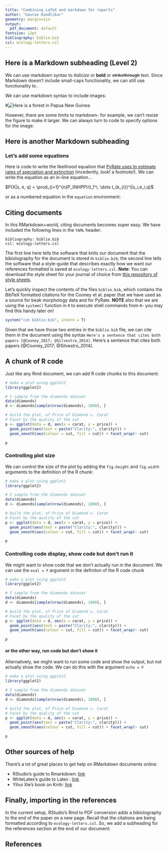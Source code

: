 ```yaml
---
title: "Combining LaTeX and markdown for reports"
author: "Gaurav Kandlikar"
geometry: margin=1in
output:
  pdf_document: default
fontsize: 12pt
bibliography: biblio.bib
csl: ecology-letters.csl
---
```


## Here is a Markdown subheading (Level 2)

We can use markdown syntax to *italicize* or **bold** or ~~strikethrough~~ text. Since Markdown doesn't include small-caps functionality, we can still use \LaTeX functionality to \textsc{write in small caps}.

We can use markdown syntax to include images:  


#![Here is a forest in Papua New Guinea](tropical-forest.jpg)


However, there are some limits to markdown- for example, we can't resize the figure to make it larger. We can always turn to \LaTeX code to specify options for the image:

\begin{figure}[t]
\label{fig:pop}
\includegraphics[width=15cm, height=15cm,keepaspectratio]{tropical-forest.jpg}
\centering
\caption{Tropical forest!}
\end{figure}

\clearpage

## Here is another Markdown subheading
### Let's add some equations

Here is \LaTeX code to write the likelihood equation that [PyRate uses to estimate rates of speciation and extinction](https://academic.oup.com/sysbio/article/63/3/349/1650079/Bayesian-Estimation-of-Speciation-and-Extinction)\footnote{https://academic.oup.com/sysbio/article/63/3/349/1650079/Bayesian-Estimation-of-Speciation-and-Extinction} (incedently, look! a footnote!). We can write the equation as an in-line equation...

$P(X|s, e, q) = \prod_{i=1}^{n}P_{NHPP}(t_1^i, \dots t_{k_{i}}^i|s_i,e_i,q)$

or as a numbered equation in the `equation` environment:

\begin{equation}
P(X|s, e, q) = \prod_{i=1}^{n}P_{NHPP}(t_1^i, \dots t_{k_{i}}^i|s_i,e_i,q)
\end{equation}

\clearpage

## Citing documents 

In this RMarkdown+\LaTeX world, citing documents becomes super easy. We have included the following lines in the `YAML` header:

```
bibliography: biblio.bib     
csl: ecology-letters.csl
```

The first line here tells the software that knits our document that the bibiolography for the document is stored in `biblio.bib`; the second line tells the software that a style-guide that describes exactly how we want our references formatted is saved at `ecology-letters.csl`. **Note**: You can download the style sheet for your journal of choice from [this repository of style sheets](https://www.zotero.org/styles)\footnote{https://www.zotero.org/styles}.

Let's quickly inspect the contents of the files `biblio.bib`, which contains the BibTeX formatted citations for the Cooney et al. paper that we have used as a source for beak morphology data and for PyRate. **NOTE** also that we are using the `system()` function in `R` to execute shell commands from `R`- you may find this handy later on!

```r
system("cat biblio.bib", intern = T)
```


Given that we have  those two entries in the `biblio.bib` file, we can cite them in the document using the syntax `Here's a sentence that cites both papers [@Cooney_2017; @Silvestro_2014]`. Here's a sentence that cites both papers [@Cooney_2017; @Silvestro_2014].  

\clearpage

## A chunk of R code

Just like any Rmd document, we can add R code chunks to this document:

```r
# make a plot using ggplot2
library(ggplot2)

# I sample from the diamonds dataset
data(diamonds)
d <- diamonds[sample(nrow(diamonds), 1000), ]

# build the plot, of Price of Diamond v. Carat
# Facet by the quality of the cut
p <- ggplot(data = d, aes(x = carat, y = price)) +
  geom_point(aes(text = paste("Clarity:", clarity))) +
  geom_smooth(aes(colour = cut, fill = cut)) + facet_wrap(~ cut)

p
```

### Controlling plot size

We can control the size of the plot by adding the `fig.height` and `fig.width` arguments to the definition of the R chunk:

```r
# make a plot using ggplot2
library(ggplot2)

# I sample from the diamonds dataset
data(diamonds)
d <- diamonds[sample(nrow(diamonds), 1000), ]

# build the plot, of Price of Diamond v. Carat
# Facet by the quality of the cut
p <- ggplot(data = d, aes(x = carat, y = price)) +
  geom_point(aes(text = paste("Clarity:", clarity))) +
  geom_smooth(aes(colour = cut, fill = cut)) + facet_wrap(~ cut)

p
```

### Controlling code display, show code but don't run it

We might want to show code that we don't actually run in the document. We can use the `eval = F` argument in the definiton of  the R code chunk

```r
# make a plot using ggplot2
library(ggplot2)

# I sample from the diamonds dataset
data(diamonds)
d <- diamonds[sample(nrow(diamonds), 1000), ]

# build the plot, of Price of Diamond v. Carat
# Facet by the quality of the cut
p <- ggplot(data = d, aes(x = carat, y = price)) +
  geom_point(aes(text = paste("Clarity:", clarity))) +
  geom_smooth(aes(colour = cut, fill = cut)) + facet_wrap(~ cut)

p
```

#### or the other way, run code but don't show it
Alternatively, we might want to run some code and show the output, but not actually show the code. We can do this with the argument `echo = F`

```r
# make a plot using ggplot2
library(ggplot2)

# I sample from the diamonds dataset
data(diamonds)
d <- diamonds[sample(nrow(diamonds), 1000), ]

# build the plot, of Price of Diamond v. Carat
# Facet by the quality of the cut
p <- ggplot(data = d, aes(x = carat, y = price)) +
  geom_point(aes(text = paste("Clarity:", clarity))) +
  geom_smooth(aes(colour = cut, fill = cut)) + facet_wrap(~ cut)

p
```

## Other sources of help

There's a lot of great places to get help on RMarkdown documents online:  

- RStudio's guide to Rmarkdown: [link]()   
- WriteLatex's guide to Latex : [link]()   
- Yihui Xie's book on Knitr: [link]()  


## Finally, importing in the references
In the current setup, RStudio's Rmd to PDF conversion adds a bibiolography to the end of the paper on a new page. Recall that the citations are being formatted according to `ecology-letters.csl`. So, we add a subheading for the references section at the end of our document:

\clearpage

## References
